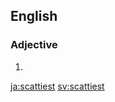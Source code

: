 ==English==

===Adjective===
{{head|en}}

# {{en-superlative of|scatty}}

[[ja:scattiest]]
[[sv:scattiest]]
